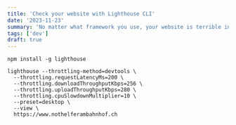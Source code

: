 ```yaml
---
title: 'Check your website with Lighthouse CLI'
date: '2023-11-23'
summary: 'No matter what framework you use, your website is terrible in this simulated environment'
tags: ['dev']
draft: true
---
```


```shell
npm install -g lighthouse
```

```shell
lighthouse --throttling-method=devtools \
  --throttling.requestLatencyMs=200 \
  --throttling.downloadThroughputKbps=256 \
  --throttling.uploadThroughputKbps=280 \
  --throttling.cpuSlowdownMultiplier=10 \
  --preset=desktop \
  --view \
  https://www.nothelferambahnhof.ch
```
